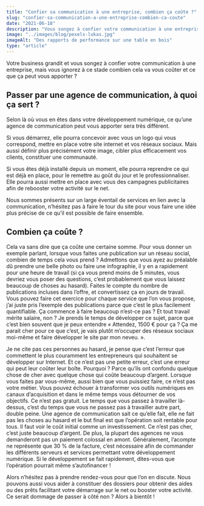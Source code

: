 ```yaml
---
title: "Confier sa communication à une entreprise, combien ça coûte ?"
slug: "confier-sa-communication-a-une-entreprise-combien-ca-coute"
date: "2021-06-18"
description: "Vous songez à confier votre communication à une entreprise, mais vous ignorez à ce stade combien cela va vous coûter et ce que ça peut vous apporter ?"
image: "../images/blog/pexels-lukas.jpg"
imageAlt: "Des rapports de performance sur une table en bois"
type: "article"
---
```


Votre business grandit et vous songez à confier votre communication à une entreprise, mais vous ignorez à ce stade combien cela va vous coûter et ce que ça peut vous apporter ?

## Passer par une agence de communication, à quoi ça sert ?

Selon là où vous en êtes dans votre développement numérique, ce qu’une agence de communication peut vous apporter sera très différent.

Si vous démarrez, elle pourra concevoir avec vous un logo qui vous correspond, mettre en place votre site internet et vos réseaux sociaux. Mais aussi définir plus précisément votre image, cibler plus efficacement vos clients, constituer une communauté.

Si vous êtes déjà installé depuis un moment, elle pourra reprendre ce qui est déjà en place, pour le remettre au goût du jour et le professionnaliser. Elle pourra aussi mettre en place avec vous des campagnes publicitaires afin de rebooster votre activité sur le net.

Nous sommes présents sur un large éventail de services en lien avec la communication, n’hésitez pas à faire le tour du site pour vous faire une idée plus précise de ce qu’il est possible de faire ensemble.

## Combien ça coûte ?

Cela va sans dire que ça coûte une certaine somme. Pour vous donner un exemple parlant, lorsque vous faites une publication sur un réseau social, combien de temps cela vous prend ? Admettons que vous ayez au préalable dû prendre une belle photo ou faire une infographie, il y en a rapidement pour une heure de travail (si ça vous prend moins de 5 minutes, vous devriez vous poser des questions, c’est probablement que vous laissez beaucoup de choses au hasard). Faites le compte du nombre de publications incluses dans l’offre, et convertissez ça en jours de travail. Vous pouvez faire cet exercice pour chaque service que l’on vous propose, j’ai juste pris l’exemple des publications parce que c’est le plus facilement quantifiable. Ça commence à faire beaucoup n’est-ce pas ? Et tout travail mérite salaire, non ? Je prends le temps de développer ce sujet, parce que c’est bien souvent que je peux entendre « Attendez, 1500 € pour ça ? Ça me parait cher pour ce que c’est, je vais plutôt m’occuper des réseaux sociaux moi-même et faire développer le site par mon neveu. ».

Je ne cite pas ces personnes au hasard, je pense que c’est l’erreur que commettent le plus couramment les entrepreneurs qui souhaitent se développer sur Internet. Et ce n’est pas une petite erreur, c’est une erreur qui peut leur coûter leur boîte. Pourquoi ? Parce qu’ils ont confondu quelque chose de cher avec quelque chose qui coûte beaucoup d’argent. Lorsque vous faites par vous-même, aussi bien que vous puissiez faire, ce n’est pas votre métier. Vous pouvez échouer à transformer vos outils numériques en canaux d’acquisition et dans le même temps vous détourner de vos objectifs. Ce n’est pas gratuit. Le temps que vous passez à travailler là-dessus, c’est du temps que vous ne passez pas à travailler autre part, double peine. Une agence de communication sait ce qu’elle fait, elle ne fait pas les choses au hasard et le but final est que l’opération soit rentable pour tous. Il faut voir le coût initial comme un investissement. Ce n’est pas cher, c’est juste beaucoup d’argent. De plus, la plupart des agences ne vous demanderont pas un paiement colossal en amont. Généralement, l’acompte ne représente que 30 % de la facture, c’est nécessaire afin de commander les différents serveurs et services permettant votre développement numérique. Si le développement se fait rapidement, dites-vous que l’opération pourrait même s’autofinancer !

Alors n’hésitez pas à prendre rendez-vous pour que l’on en discute. Nous pouvons aussi vous aider à constituer des dossiers pour obtenir des aides ou des prêts facilitant votre démarrage sur le net ou booster votre activité. Ce serait dommage de passer à côté non ? Alors à bientôt !
